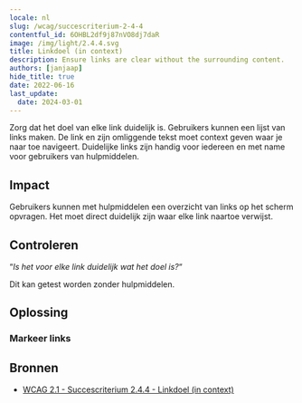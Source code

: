 ```yaml
---
locale: nl
slug: /wcag/succescriterium-2-4-4
contentful_id: 6OHBL2df9j87nVO8dj7daR
image: /img/light/2.4.4.svg
title: Linkdoel (in context)
description: Ensure links are clear without the surrounding content.
authors: [janjaap]
hide_title: true
date: 2022-06-16
last_update:
  date: 2024-03-01
---
```


<Hero
  title="Linkdoel (in context)"
  imageSrc="/img/light/2.4.4.svg"
  alt="WCAG 2.4.4 - Logo"
  prefix="Succescriterium 2.4.4"
  suffix="Niveau A"
/>

Zorg dat het doel van elke link duidelijk is. Gebruikers kunnen een lijst van links maken. De link en zijn omliggende tekst moet context geven waar je naar toe navigeert. Duidelijke links zijn handig voor iedereen en met name voor gebruikers van hulpmiddelen.

## Impact

Gebruikers kunnen met hulpmiddelen een overzicht van links op het scherm opvragen. Het moet direct duidelijk zijn waar elke link naartoe verwijst.

## Controleren

“*Is het voor elke link duidelijk wat het doel is?*“

Dit kan getest worden zonder hulpmiddelen.

## Oplossing

### Markeer links

<CodeSample id="accessibility-link" locale="nl"/>

## Bronnen

- [WCAG 2.1 - Succescriterium 2.4.4 - Linkdoel (in context)](https://www.w3.org/Translations/WCAG21-nl/#linkdoel-in-context)
